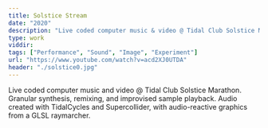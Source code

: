 ```yaml
---
title: Solstice Stream
date: "2020"
description: "Live coded computer music & video @ Tidal Club Solstice Marathon. Granular synthesis, remixing, & improvised sample playback."
type: work
viddir:
tags: ["Performance", "Sound", "Image", "Experiment"]
url: "https://www.youtube.com/watch?v=acd2XJ0UTDA"
header: "./solstice0.jpg"
---
```


Live coded computer music and video @ Tidal Club Solstice Marathon. Granular synthesis, remixing, and improvised sample playback. Audio created with TidalCycles and Supercollider, with audio-reactive graphics from a GLSL raymarcher.
